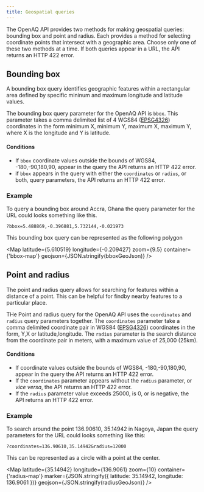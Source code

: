```yaml
---
title: Geospatial queries
---
```



The OpenAQ API provides two methods for making geospatial queries: bounding box
and point and radius. Each provides a method for selecting coordinate points
that intersect with a geographic area. Choose only one of these two methods
at a time. If both queries appear in a URL, the API returns an HTTP 422 error.

## Bounding box

A bounding box query identifies geographic features within a rectangular area
defined by specific mininum and maximum longitude and latitude values.

The bounding box query parameter for the OpenAQ API is `bbox`. This parameter
takes a comma delimited list of 4 WGS84 ([EPSG4326](https://epsg.io/4326))
coordinates in the form minimum X, minimum Y, maximum X, maximum Y, where X is 
the longitude and Y is latitude.

#### Conditions

* If `bbox` coordinate values outside the bounds of WGS84, -180,-90,180,90,
appear in the query the API returns an HTTP 422 error.
* if `bbox` appears in the query with either the `coordinates` or `radius`, or
both, query parameters, the API returns an HTTP 422 error.


### Example

To query a bounding box around Accra, Ghana the query parameter for the URL 
could looks something like this.

`?bbox=5.488869,-0.396881,5.732144,-0.021973`

This bounding box query can be represented as the following polygon

<Map
  latitude={5.610519}
  longitude={-0.209427}
  zoom={9.5}
  container={'bbox-map'}
  geojson={JSON.stringify(bboxGeoJson)}
/>

## Point and radius

The point and radius query allows for searching for features within a distance
of a point. This can be helpful for findby nearby features to a particular 
place. 

THe Point and radius query for the OpenAQ API uses the `coordinates` and 
`radius` query parameters together. The `coordinates` parameter take a comma
delimited coordinate pair in WGS84 ([EPSG4326](https://epsg.io/4326)) 
coordinates in the form, Y,X or latitude,longitude. The `radius` parameter is 
the search distance from the coordinate pair in meters, with a maximum value of 
25,000 (25km).

#### Conditions

* If coordinate values outside the bounds of WGS84, -180,-90,180,90, appear in 
the query the API returns an HTTP 422 error. 
* If the `coordinates` parameter
appears without the `radius` parameter, or _vice versa_, the API returns an 
HTTP 422 error. 
* If the `radius` parameter value exceeds 25000, is 0, or is negative, the API 
returns an HTTP 422 error.

### Example

To search around the point 136.90610, 35.14942 in Nagoya, Japan the query 
parameters for the URL could looks something like this:

`?coordinates=136.90610,35.14942&radius=12000`


This can be represented as a circle with a point at the center.

<Map
  latitude={35.14942}
  longitude={136.9061}
  zoom={10}
  container={'radius-map'}
  marker={JSON.stringify({ latitude: 35.14942, longitude: 136.9061 })}
  geojson={JSON.stringify(radiusGeoJson)}
/>
